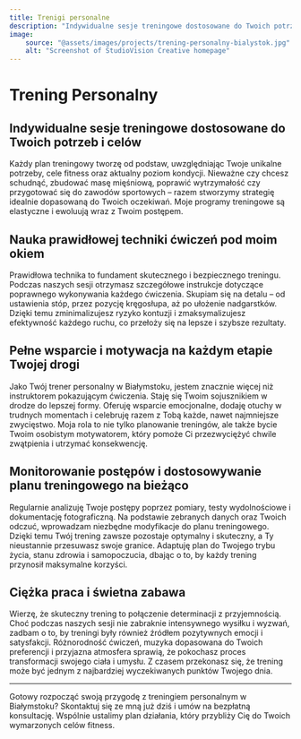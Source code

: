 ```yaml
---
title: Trenigi personalne
description: "Indywidualne sesje treningowe dostosowane do Twoich potrzeb i celów"
image:
    source: "@assets/images/projects/trening-personalny-bialystok.jpg"
    alt: "Screenshot of StudioVision Creative homepage"
---
```


# Trening Personalny

## Indywidualne sesje treningowe dostosowane do Twoich potrzeb i celów

Każdy plan treningowy tworzę od podstaw, uwzględniając Twoje unikalne potrzeby, cele fitness oraz aktualny poziom kondycji. Nieważne czy chcesz schudnąć, zbudować masę mięśniową, poprawić wytrzymałość czy przygotować się do zawodów sportowych – razem stworzymy strategię idealnie dopasowaną do Twoich oczekiwań. Moje programy treningowe są elastyczne i ewoluują wraz z Twoim postępem.

## Nauka prawidłowej techniki ćwiczeń pod moim okiem

Prawidłowa technika to fundament skutecznego i bezpiecznego treningu. Podczas naszych sesji otrzymasz szczegółowe instrukcje dotyczące poprawnego wykonywania każdego ćwiczenia. Skupiam się na detalu – od ustawienia stóp, przez pozycję kręgosłupa, aż po ułożenie nadgarstków. Dzięki temu zminimalizujesz ryzyko kontuzji i zmaksymalizujesz efektywność każdego ruchu, co przełoży się na lepsze i szybsze rezultaty.

## Pełne wsparcie i motywacja na każdym etapie Twojej drogi

Jako Twój trener personalny w Białymstoku, jestem znacznie więcej niż instruktorem pokazującym ćwiczenia. Staję się Twoim sojusznikiem w drodze do lepszej formy. Oferuję wsparcie emocjonalne, dodaję otuchy w trudnych momentach i celebruję razem z Tobą każde, nawet najmniejsze zwycięstwo. Moja rola to nie tylko planowanie treningów, ale także bycie Twoim osobistym motywatorem, który pomoże Ci przezwyciężyć chwile zwątpienia i utrzymać konsekwencję.

## Monitorowanie postępów i dostosowywanie planu treningowego na bieżąco

Regularnie analizuję Twoje postępy poprzez pomiary, testy wydolnościowe i dokumentację fotograficzną. Na podstawie zebranych danych oraz Twoich odczuć, wprowadzam niezbędne modyfikacje do planu treningowego. Dzięki temu Twój trening zawsze pozostaje optymalny i skuteczny, a Ty nieustannie przesuwasz swoje granice. Adaptuję plan do Twojego trybu życia, stanu zdrowia i samopoczucia, dbając o to, by każdy trening przynosił maksymalne korzyści.

## Ciężka praca i świetna zabawa

Wierzę, że skuteczny trening to połączenie determinacji z przyjemnością. Choć podczas naszych sesji nie zabraknie intensywnego wysiłku i wyzwań, zadbam o to, by treningi były również źródłem pozytywnych emocji i satysfakcji. Różnorodność ćwiczeń, muzyka dopasowana do Twoich preferencji i przyjazna atmosfera sprawią, że pokochasz proces transformacji swojego ciała i umysłu. Z czasem przekonasz się, że trening może być jednym z najbardziej wyczekiwanych punktów Twojego dnia.

---

Gotowy rozpocząć swoją przygodę z treningiem personalnym w Białymstoku? Skontaktuj się ze mną już dziś i umów na bezpłatną konsultację. Wspólnie ustalimy plan działania, który przybliży Cię do Twoich wymarzonych celów fitness.
